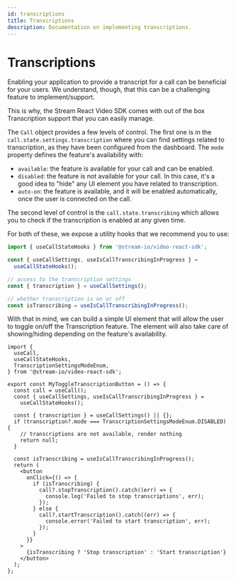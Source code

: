```yaml
---
id: transcriptions
title: Transcriptions
description: Documentation on implementing transcriptions.
---
```


# Transcriptions

Enabling your application to provide a transcript for a call can be beneficial for your users. We understand, though, that this can be a challenging feature to implement/support.

This is why, the Stream React Video SDK comes with out of the box Transcription support that you can easily manage.

The `Call` object provides a few levels of control. The first one is in the `call.state.settings.transcription` where you can find settings related to transcription, as they have been configured from the dashboard.
The `mode` property defines the feature's availability with:

- `available`: the feature is available for your call and can be enabled.
- `disabled`: the feature is not available for your call. In this case, it's a good idea to "hide" any UI element you have related to transcription.
- `auto-on`: the feature is available, and it will be enabled automatically, once the user is connected on the call.

The second level of control is the `call.state.transcribing` which allows you to check if the transcription is enabled at any given time.

For both of these, we expose a utility hooks that we recommend you to use:

```typescript
import { useCallStateHooks } from '@stream-io/video-react-sdk';

const { useCallSettings, useIsCallTranscribingInProgress } =
  useCallStateHooks();

// access to the transcription settings
const { transcription } = useCallSettings();

// whether transcription is on or off
const isTranscribing = useIsCallTranscribingInProgress();
```

With that in mind, we can build a simple UI element that will allow the user to toggle on/off the Transcription feature. The element will also take care of showing/hiding depending on the feature's availability.

```tsx
import {
  useCall,
  useCallStateHooks,
  TranscriptionSettingsModeEnum,
} from '@stream-io/video-react-sdk';

export const MyToggleTranscriptionButton = () => {
  const call = useCall();
  const { useCallSettings, useIsCallTranscribingInProgress } =
    useCallStateHooks();

  const { transcription } = useCallSettings() || {};
  if (transcription?.mode === TranscriptionSettingsModeEnum.DISABLED) {
    // transcriptions are not available, render nothing
    return null;
  }

  const isTranscribing = useIsCallTranscribingInProgress();
  return (
    <button
      onClick={() => {
        if (isTranscribing) {
          call?.stopTranscription().catch((err) => {
            console.log('Failed to stop transcriptions', err);
          });
        } else {
          call?.startTranscription().catch((err) => {
            console.error('Failed to start transcription', err);
          });
        }
      }}
    >
      {isTranscribing ? 'Stop transcription' : 'Start transcription'}
    </button>
  );
};
```
